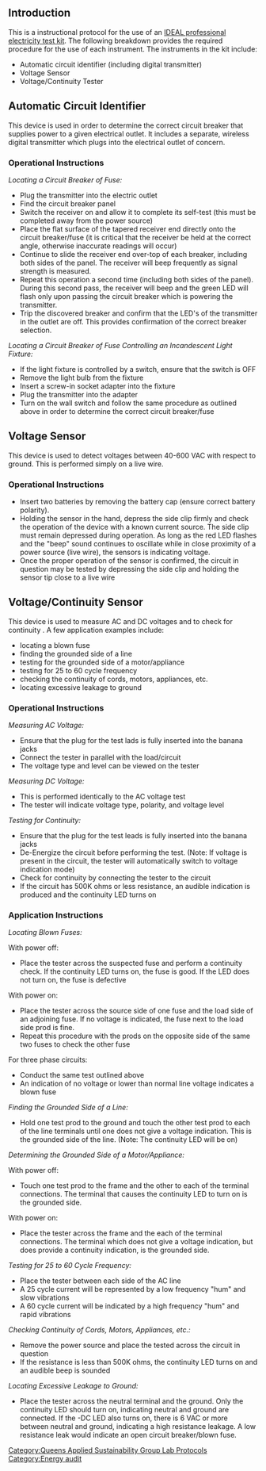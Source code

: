 {{QASpage}}
==Introduction==
This is a instructional protocol for the use of an [http://idealindustries.com/prodDetail.do?prodId=61-2000 IDEAL professional electricity test kit].  The following breakdown provides the required procedure for the use of each instrument.  The instruments in the kit include:
*Automatic circuit identifier (including digital transmitter)
*Voltage Sensor
*Voltage/Continuity Tester

==Automatic Circuit Identifier==
This device is used in order to determine the correct circuit breaker that supplies power to a given electrical outlet.  It includes a separate, wireless digital transmitter which plugs into the electrical outlet of concern.

===Operational Instructions===

''Locating a Circuit Breaker of Fuse:''
*Plug the transmitter into the electric outlet
*Find the circuit breaker panel
*Switch the receiver on and allow it to complete its self-test (this must be completed away from the power source)
*Place the flat surface of the tapered receiver end directly onto the circuit breaker/fuse (it is critical that the receiver be held at the correct angle, otherwise inaccurate readings will occur)
*Continue to slide the receiver end over-top of each breaker, including both sides of the panel.  The receiver will beep frequently as signal strength is measured.
*Repeat this operation a second time (including both sides of the panel).  During this second pass, the receiver will beep and the green LED will flash only upon passing the circuit breaker which is powering the transmitter.
*Trip the discovered breaker and confirm that the LED's of the transmitter in the outlet are off.  This provides confirmation of the correct breaker selection.


''Locating a Circuit Breaker of Fuse Controlling an Incandescent Light Fixture:''
*If the light fixture is controlled by a switch, ensure that the switch is OFF
*Remove the light bulb from the fixture
*Insert a screw-in socket adapter into the fixture
*Plug the transmitter into the adapter
*Turn on the wall switch and follow the same procedure as outlined above in order to determine the correct circuit breaker/fuse

==Voltage Sensor==
This device is used to detect voltages between 40-600 VAC with respect to ground.  This is performed simply on a live wire.

===Operational Instructions===

*Insert two batteries by removing the battery cap (ensure correct battery polarity).
*Holding the sensor in the hand, depress the side clip firmly and check the operation of the device with a known current source.  The side clip must remain depressed during operation.  As long as the red LED flashes and the "beep" sound continues to oscillate while in close proximity of a power source (live wire), the sensors is indicating voltage.
*Once the proper operation of the sensor is confirmed, the circuit in question may be tested by depressing the side clip and holding the sensor tip close to a live wire

==Voltage/Continuity Sensor==
This device is used to measure AC and DC voltages and to check for continuity {{w|Continuity test}}.  A few application examples include:
*locating a blown fuse
*finding the grounded side of a line
*testing for the grounded side of a motor/appliance
*testing for 25 to 60 cycle frequency
*checking the continuity of cords, motors, appliances, etc.
*locating excessive leakage to ground


===Operational Instructions===

''Measuring AC Voltage:''
*Ensure that the plug for the test lads is fully inserted into the banana jacks
*Connect the tester in parallel{{w|Series and parallel circuits}} with the load/circuit
*The voltage type and level can be viewed on the tester

''Measuring DC Voltage:''
*This is performed identically to the AC voltage test
*The tester will indicate voltage type, polarity, and voltage level

''Testing for Continuity:''
*Ensure that the plug for the test leads is fully inserted into the banana jacks
*De-Energize the circuit before performing the test.  (Note: If voltage is present in the circuit, the tester will automatically switch to voltage indication mode)
*Check for continuity by connecting the tester to the circuit
*If the circuit has 500K ohms or less resistance, an audible indication is produced and the continuity LED turns on


===Application Instructions===

''Locating Blown Fuses:''

With power off:
*Place the tester across the suspected fuse and perform a continuity check.  If the continuity LED turns on, the fuse is good.  If the LED does not turn on, the fuse is defective

With power on:
*Place the tester across the source side of one fuse and the load side of an adjoining fuse.  If no voltage is indicated, the fuse next to the load side prod is fine.
*Repeat this procedure with the prods on the opposite side of the same two fuses to check the other fuse

For three phase circuits:
*Conduct the same test outlined above
*An indication of no voltage or lower than normal line voltage indicates a blown fuse

''Finding the Grounded Side of a Line:''
*Hold one test prod to the ground and touch the other test prod to each of the line terminals until one does not give a voltage indication.  This is the grounded side of the line.  (Note: The continuity LED will be on)

''Determining the Grounded Side of a Motor/Appliance:''

With power off:
*Touch one test prod to the frame and the other to each of the terminal connections.  The terminal that causes the continuity LED to turn on is the grounded side.
With power on:
*Place the tester across the frame and the each of the terminal connections.  The terminal which does not give a voltage indication, but does provide a continuity indication, is the grounded side.

''Testing for 25 to 60 Cycle Frequency:''
*Place the tester between each side of the AC line
*A 25 cycle current will be represented by a low frequency "hum" and slow vibrations
*A 60 cycle current will be indicated by a high frequency "hum" and rapid vibrations

''Checking Continuity of Cords, Motors, Appliances, etc.:''
*Remove the power source and place the tested across the circuit in question
*If the resistance is less than 500K ohms, the continuity LED turns on and an audible beep is sounded

''Locating Excessive Leakage to Ground:''
*Place the tester across the neutral terminal and the ground.  Only the continuity LED should turn on, indicating neutral and ground are connected.  If the -DC LED also turns on, there is 6 VAC or more between neutral and ground, indicating a high resistance leakage.  A low resistance leak would indicate an open circuit breaker/blown fuse.
[[Category:Queens Applied Sustainability Group Lab Protocols]]
[[Category:Energy audit]]